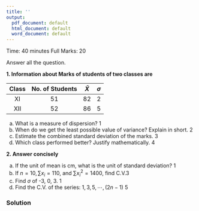 ---
title: ''
output:
  pdf_document: default
  html_document: default
  word_document: default
---
\begin{center}
\begin{large}
Pabna Cadet College
\end{large}

First Fortnightly Examination - 2021

Subject: Statistics

Class: XI
\end{center}

Time: 40 minutes
\hfill
Full Marks: 20

Answer all the question.

**1. Information about Marks of students of two classes are**

| Class | No. of  Students | $\bar X$          | $\sigma$ |
|:-----:|:----------------:|:-------------:|:------------------:|
|   XI  |        51        |       82      |          2         |
|  XII  |        52        |       86      |          5         |

a. What is a measure of dispersion? \hfill 1
b. When do we get the least possible value of variance? Explain in short. \hfill 2
c. Estimate the combined standard deviation of the marks. \hfill 3
d. Which class performed better? Justify mathematically.  \hfill 4

**2. Answer concisely**

a. If the unit of mean is cm, what is the unit of standard deviation? \hfill 1
b. If $n=10, \sum x_i=110,$ and $\sum x_i^2=1400,$ find C.V.\hfill 3
c. Find $\sigma$ of -3, 0, 3. \hfill 1
d. Find the C.V. of the series: $1, 3, 5, \cdots , (2n-1)$ \hfill 5

### Solution



\begin{center}
---Good Luck---
\end{center}
